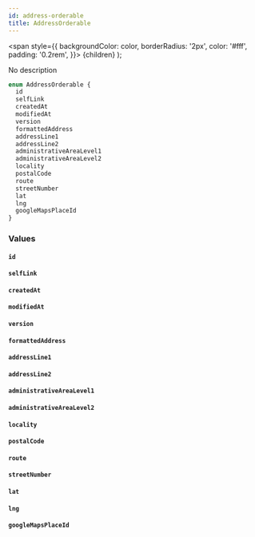 ```yaml
---
id: address-orderable
title: AddressOrderable
---
```


<span
style={{
      backgroundColor: color,
      borderRadius: '2px',
      color: '#fff',
      padding: '0.2rem',
    }}>
{children}
</span>
);

No description

```graphql
enum AddressOrderable {
  id
  selfLink
  createdAt
  modifiedAt
  version
  formattedAddress
  addressLine1
  addressLine2
  administrativeAreaLevel1
  administrativeAreaLevel2
  locality
  postalCode
  route
  streetNumber
  lat
  lng
  googleMapsPlaceId
}
```

### Values

#### `id`

#### `selfLink`

#### `createdAt`

#### `modifiedAt`

#### `version`

#### `formattedAddress`

#### `addressLine1`

#### `addressLine2`

#### `administrativeAreaLevel1`

#### `administrativeAreaLevel2`

#### `locality`

#### `postalCode`

#### `route`

#### `streetNumber`

#### `lat`

#### `lng`

#### `googleMapsPlaceId`
